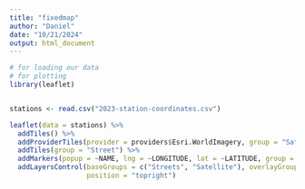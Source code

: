 ```yaml
---
title: "fixedmap"
author: "Daniel"
date: "10/21/2024"
output: html_document
---
```


```r
# for loading our data
# for plotting
library(leaflet)


stations <- read.csv("2023-station-coordinates.csv")

leaflet(data = stations) %>%
  addTiles() %>%
  addProviderTiles(provider = providers$Esri.WorldImagery, group = "Satellite") %>%
  addTiles(group = "Street") %>%
  addMarkers(popup = ~NAME, lng = ~LONGITUDE, lat = ~LATITUDE, group = "Markers") %>%
  addLayersControl(baseGroups = c("Streets", "Satellite"), overlayGroups = c("Markers"),
                   position = "topright")
        

```

